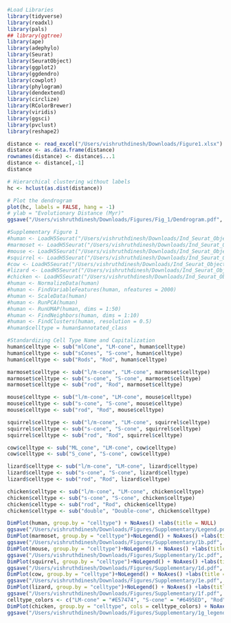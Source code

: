 ```r
#Load Libraries
library(tidyverse)
library(readxl)
library(pals)
## library(ggtree)
library(ape)
library(adephylo)
library(Seurat)
library(SeuratObject)
library(ggplot2)
library(ggdendro)
library(cowplot)
library(phylogram)
library(dendextend)
library(circlize)
library(RColorBrewer)
library(viridis)
library(ggsci)
library(pvclust)
library(reshape2)

distance <- read_excel("/Users/vishruthdinesh/Downloads/Figure1.xlsx")
distance <- as.data.frame(distance)
rownames(distance) <- distance$...1
distance <- distance[,-1]
distance

# Hierarchical clustering without labels
hc <- hclust(as.dist(distance))

# Plot the dendrogram
plot(hc, labels = FALSE, hang = -1)
# ylab = "Evolutionary Distance (Myr)"
ggsave("/Users/vishruthdinesh/Downloads/Figures/Fig_1/Dendrogram.pdf", width = 7.5, height = 5)
```

```r
#Supplementary Figure 1
#human <- LoadH5Seurat("/Users/vishruthdinesh/Downloads/Ind_Seurat_Objects/Human_PR_Final.h5seurat")
#marmoset <- LoadH5Seurat("/Users/vishruthdinesh/Downloads/Ind_Seurat_Objects/Marmoset_PR_Final.h5seurat")
#mouse <- LoadH5Seurat("/Users/vishruthdinesh/Downloads/Ind_Seurat_Objects/Mouse_PR_Final.h5seurat")
#squirrel <- LoadH5Seurat("/Users/vishruthdinesh/Downloads/Ind_Seurat_Objects/Squirrel_PR_Final.h5seurat")
#cow <- LoadH5Seurat("/Users/vishruthdinesh/Downloads/Ind_Seurat_Objects/Cow_PR_Final.h5seurat")
#lizard <- LoadH5Seurat("/Users/vishruthdinesh/Downloads/Ind_Seurat_Objects/Lizard_PR_Final.h5seurat")
#chicken <- LoadH5Seurat("/Users/vishruthdinesh/Downloads/Ind_Seurat_Objects/Chicken_PR_Final.h5seurat")
#human <- NormalizeData(human)
#human <- FindVariableFeatures(human, nfeatures = 2000)
#human <- ScaleData(human)
#human <- RunPCA(human)
#human <- RunUMAP(human, dims = 1:50)
#human <- FindNeighbors(human, dims = 1:10)
#human <- FindClusters(human, resolution = 0.5)
#human$celltype = human$annotated_class

#Standardizing Cell Type Name and Capitalization
human$celltype <- sub("mlCone", "LM-cone", human$celltype)
human$celltype <- sub("sCones", "S-cone", human$celltype)
human$celltype <- sub("Rods", "Rod", human$celltype)

marmoset$celltype <- sub("l/m-cone", "LM-cone", marmoset$celltype)
marmoset$celltype <- sub("s-cone", "S-cone", marmoset$celltype)
marmoset$celltype <- sub("rod", "Rod", marmoset$celltype)

mouse$celltype <- sub("l/m-cone", "LM-cone", mouse$celltype)
mouse$celltype <- sub("s-cone", "S-cone", mouse$celltype)
mouse$celltype <- sub("rod", "Rod", mouse$celltype)

squirrel$celltype <- sub("l/m-cone", "LM-cone", squirrel$celltype)
squirrel$celltype <- sub("s-cone", "S-cone", squirrel$celltype)
squirrel$celltype <- sub("rod", "Rod", squirrel$celltype)

cow$celltype <- sub("ML_cone", "LM-cone", cow$celltype)
cow$celltype <- sub("S_cone", "S-cone", cow$celltype)

lizard$celltype <- sub("l/m-cone", "LM-cone", lizard$celltype)
lizard$celltype <- sub("s-cone", "S-cone", lizard$celltype)
lizard$celltype <- sub("rod", "Rod", lizard$celltype)

chicken$celltype <- sub("l/m-cone", "LM-cone", chicken$celltype)
chicken$celltype <- sub("s-cone", "S-cone", chicken$celltype)
chicken$celltype <- sub("rod", "Rod", chicken$celltype)
chicken$celltype <- sub("double", "Double-cone", chicken$celltype)

DimPlot(human, group.by = "celltype") + NoAxes() +labs(title = NULL)
ggsave("/Users/vishruthdinesh/Downloads/Figures/Supplementary/Legend.pdf", width = 7.5, height = 5)
DimPlot(marmoset, group.by = "celltype")+NoLegend() + NoAxes() +labs(title = NULL)
ggsave("/Users/vishruthdinesh/Downloads/Figures/Supplementary/1b.pdf", width = 7.5, height = 5)
DimPlot(mouse, group.by = "celltype")+NoLegend() + NoAxes() +labs(title = NULL)
ggsave("/Users/vishruthdinesh/Downloads/Figures/Supplementary/1c.pdf", width = 7.5, height = 5)
DimPlot(squirrel, group.by = "celltype")+NoLegend() + NoAxes() +labs(title = NULL)
ggsave("/Users/vishruthdinesh/Downloads/Figures/Supplementary/1d.pdf", width = 7.5, height = 5)
DimPlot(cow, group.by = "celltype")+NoLegend() + NoAxes() +labs(title = NULL)
ggsave("/Users/vishruthdinesh/Downloads/Figures/Supplementary/1e.pdf", width = 7.5, height = 5)
DimPlot(lizard, group.by = "celltype")+NoLegend() + NoAxes() +labs(title = NULL)
ggsave("/Users/vishruthdinesh/Downloads/Figures/Supplementary/1f.pdf", width = 7.5, height = 5)
celltype_colors <- c("LM-cone" = "#E57474", "S-cone" = "#6495ED", "Rod" = "#14BF11", "Double-cone" = "#C78ECB")
DimPlot(chicken, group.by = "celltype", cols = celltype_colors) + NoAxes() +labs(title = NULL)
ggsave("/Users/vishruthdinesh/Downloads/Figures/Supplementary/1g_legend.pdf", width = 7.5, height = 5)

```


